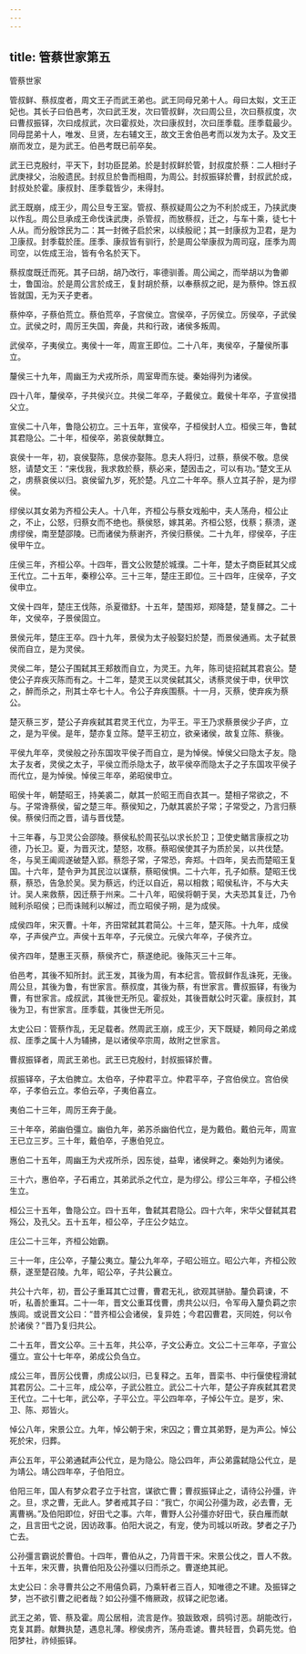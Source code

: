 ```yaml
---
---
---
```

title: 管蔡世家第五
---

管蔡世家

管叔鲜、蔡叔度者，周文王子而武王弟也。武王同母兄弟十人。母曰太姒，文王正妃也。其长子曰伯邑考，次曰武王发，次曰管叔鲜，次曰周公旦，次曰蔡叔度，次曰曹叔振铎，次曰成叔武，次曰霍叔处，次曰康叔封，次曰厓季载。厓季载最少。同母昆弟十人，唯发、旦贤，左右辅文王，故文王舍伯邑考而以发为太子。及文王崩而发立，是为武王。伯邑考既已前卒矣。

武王已克殷纣，平天下，封功臣昆弟。於是封叔鲜於管，封叔度於蔡：二人相纣子武庚禄父，治殷遗民。封叔旦於鲁而相周，为周公。封叔振铎於曹，封叔武於成，封叔处於霍。康叔封、厓季载皆少，未得封。

武王既崩，成王少，周公旦专王室。管叔、蔡叔疑周公之为不利於成王，乃挟武庚以作乱。周公旦承成王命伐诛武庚，杀管叔，而放蔡叔，迁之，与车十乘，徒七十人从。而分殷馀民为二：其一封微子启於宋，以续殷祀；其一封康叔为卫君，是为卫康叔。封季载於厓。厓季、康叔皆有驯行，於是周公举康叔为周司寇，厓季为周司空，以佐成王治，皆有令名於天下。

蔡叔度既迁而死。其子曰胡，胡乃改行，率德驯善。周公闻之，而举胡以为鲁卿士，鲁国治。於是周公言於成王，复封胡於蔡，以奉蔡叔之祀，是为蔡仲。馀五叔皆就国，无为天子吏者。

蔡仲卒，子蔡伯荒立。蔡伯荒卒，子宫侯立。宫侯卒，子厉侯立。厉侯卒，子武侯立。武侯之时，周厉王失国，奔彘，共和行政，诸侯多叛周。

武侯卒，子夷侯立。夷侯十一年，周宣王即位。二十八年，夷侯卒，子釐侯所事立。

釐侯三十九年，周幽王为犬戎所杀，周室卑而东徙。秦始得列为诸侯。

四十八年，釐侯卒，子共侯兴立。共侯二年卒，子戴侯立。戴侯十年卒，子宣侯措父立。

宣侯二十八年，鲁隐公初立。三十五年，宣侯卒，子桓侯封人立。桓侯三年，鲁弑其君隐公。二十年，桓侯卒，弟哀侯献舞立。

哀侯十一年，初，哀侯娶陈，息侯亦娶陈。息夫人将归，过蔡，蔡侯不敬。息侯怒，请楚文王：“来伐我，我求救於蔡，蔡必来，楚因击之，可以有功。”楚文王从之，虏蔡哀侯以归。哀侯留九岁，死於楚。凡立二十年卒。蔡人立其子肸，是为缪侯。

缪侯以其女弟为齐桓公夫人。十八年，齐桓公与蔡女戏船中，夫人荡舟，桓公止之，不止，公怒，归蔡女而不绝也。蔡侯怒，嫁其弟。齐桓公怒，伐蔡；蔡溃，遂虏缪侯，南至楚邵陵。已而诸侯为蔡谢齐，齐侯归蔡侯。二十九年，缪侯卒，子庄侯甲午立。

庄侯三年，齐桓公卒。十四年，晋文公败楚於城濮。二十年，楚太子商臣弑其父成王代立。二十五年，秦穆公卒。三十三年，楚庄王即位。三十四年，庄侯卒，子文侯申立。

文侯十四年，楚庄王伐陈，杀夏徵舒。十五年，楚围郑，郑降楚，楚复醳之。二十年，文侯卒，子景侯固立。

景侯元年，楚庄王卒。四十九年，景侯为太子般娶妇於楚，而景侯通焉。太子弑景侯而自立，是为灵侯。

灵侯二年，楚公子围弑其王郏敖而自立，为灵王。九年，陈司徒招弑其君哀公。楚使公子弃疾灭陈而有之。十二年，楚灵王以灵侯弑其父，诱蔡灵侯于申，伏甲饮之，醉而杀之，刑其士卒七十人。令公子弃疾围蔡。十一月，灭蔡，使弃疾为蔡公。

楚灭蔡三岁，楚公子弃疾弑其君灵王代立，为平王。平王乃求蔡景侯少子庐，立之，是为平侯。是年，楚亦复立陈。楚平王初立，欲亲诸侯，故复立陈、蔡後。

平侯九年卒，灵侯般之孙东国攻平侯子而自立，是为悼侯。悼侯父曰隐太子友。隐太子友者，灵侯之太子，平侯立而杀隐太子，故平侯卒而隐太子之子东国攻平侯子而代立，是为悼侯。悼侯三年卒，弟昭侯申立。

昭侯十年，朝楚昭王，持美裘二，献其一於昭王而自衣其一。楚相子常欲之，不与。子常谗蔡侯，留之楚三年。蔡侯知之，乃献其裘於子常；子常受之，乃言归蔡侯。蔡侯归而之晋，请与晋伐楚。

十三年春，与卫灵公会邵陵。蔡侯私於周苌弘以求长於卫；卫使史䲡言康叔之功德，乃长卫。夏，为晋灭沈，楚怒，攻蔡。蔡昭侯使其子为质於吴，以共伐楚。冬，与吴王阖闾遂破楚入郢。蔡怨子常，子常恐，奔郑。十四年，吴去而楚昭王复国。十六年，楚令尹为其民泣以谋蔡，蔡昭侯惧。二十六年，孔子如蔡。楚昭王伐蔡，蔡恐，告急於吴。吴为蔡远，约迁以自近，易以相救；昭侯私许，不与大夫计。吴人来救蔡，因迁蔡于州来。二十八年，昭侯将朝于吴，大夫恐其复迁，乃令贼利杀昭侯；已而诛贼利以解过，而立昭侯子朔，是为成侯。

成侯四年，宋灭曹。十年，齐田常弑其君简公。十三年，楚灭陈。十九年，成侯卒，子声侯产立。声侯十五年卒，子元侯立。元侯六年卒，子侯齐立。

侯齐四年，楚惠王灭蔡，蔡侯齐亡，蔡遂绝祀。後陈灭三十三年。

伯邑考，其後不知所封。武王发，其後为周，有本纪言。管叔鲜作乱诛死，无後。周公旦，其後为鲁，有世家言。蔡叔度，其後为蔡，有世家言。曹叔振铎，有後为曹，有世家言。成叔武，其後世无所见。霍叔处，其後晋献公时灭霍。康叔封，其後为卫，有世家言。厓季载，其後世无所见。

太史公曰：管蔡作乱，无足载者。然周武王崩，成王少，天下既疑，赖同母之弟成叔、厓季之属十人为辅拂，是以诸侯卒宗周，故附之世家言。

曹叔振铎者，周武王弟也。武王已克殷纣，封叔振铎於曹。

叔振铎卒，子太伯脾立。太伯卒，子仲君平立。仲君平卒，子宫伯侯立。宫伯侯卒，子孝伯云立。孝伯云卒，子夷伯喜立。

夷伯二十三年，周厉王奔于彘。

三十年卒，弟幽伯彊立。幽伯九年，弟苏杀幽伯代立，是为戴伯。戴伯元年，周宣王已立三岁。三十年，戴伯卒，子惠伯兕立。

惠伯二十五年，周幽王为犬戎所杀，因东徙，益卑，诸侯畔之。秦始列为诸侯。

三十六，惠伯卒，子石甫立，其弟武杀之代立，是为缪公。缪公三年卒，子桓公终生立。

桓公三十五年，鲁隐公立。四十五年，鲁弑其君隐公。四十六年，宋华父督弑其君殇公，及孔父。五十五年，桓公卒，子庄公夕姑立。

庄公二十三年，齐桓公始霸。

三十一年，庄公卒，子釐公夷立。釐公九年卒，子昭公班立。昭公六年，齐桓公败蔡，遂至楚召陵。九年，昭公卒，子共公襄立。

共公十六年，初，晋公子重耳其亡过曹，曹君无礼，欲观其骈胁。釐负羁谏，不听，私善於重耳。二十一年，晋文公重耳伐曹，虏共公以归，令军毋入釐负羁之宗族闾。或说晋文公曰：“昔齐桓公会诸侯，复异姓；今君囚曹君，灭同姓，何以令於诸侯？”晋乃复归共公。

二十五年，晋文公卒。三十五年，共公卒，子文公寿立。文公二十三年卒，子宣公彊立。宣公十七年卒，弟成公负刍立。

成公三年，晋厉公伐曹，虏成公以归，已复释之。五年，晋栾书、中行偃使程滑弑其君厉公。二十三年，成公卒，子武公胜立。武公二十六年，楚公子弃疾弑其君灵王代立。二十七年，武公卒，子平公立。平公四年卒，子悼公午立。是岁，宋、卫、陈、郑皆火。

悼公八年，宋景公立。九年，悼公朝于宋，宋囚之；曹立其弟野，是为声公。悼公死於宋，归葬。

声公五年，平公弟通弑声公代立，是为隐公。隐公四年，声公弟露弑隐公代立，是为靖公。靖公四年卒，子伯阳立。

伯阳三年，国人有梦众君子立于社宫，谋欲亡曹；曹叔振铎止之，请待公孙彊，许之。旦，求之曹，无此人。梦者戒其子曰：“我亡，尔闻公孙彊为政，必去曹，无离曹祸。”及伯阳即位，好田弋之事。六年，曹野人公孙彊亦好田弋，获白雁而献之，且言田弋之说，因访政事。伯阳大说之，有宠，使为司城以听政。梦者之子乃亡去。

公孙彊言霸说於曹伯。十四年，曹伯从之，乃背晋干宋。宋景公伐之，晋人不救。十五年，宋灭曹，执曹伯阳及公孙彊以归而杀之。曹遂绝其祀。

太史公曰：余寻曹共公之不用僖负羁，乃乘轩者三百人，知唯德之不建。及振铎之梦，岂不欲引曹之祀者哉？如公孙彊不脩厥政，叔铎之祀忽诸。

武王之弟，管、蔡及霍。周公居相，流言是作。狼跋致艰，鸱鸮讨恶。胡能改行，克复其爵。献舞执楚，遇息礼薄。穆侯虏齐，荡舟乖谑。曹共轻晋，负羁先觉。伯阳梦社，祚倾振铎。

